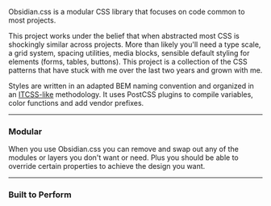 
Obsidian.css is a modular CSS library that focuses on code common to most projects.

This project works under the belief that when abstracted most CSS is shockingly similar across projects. More than likely you'll need a type scale, a grid system, spacing utilities, media blocks, sensible default styling for elements (forms, tables, buttons). This project is a collection of the CSS patterns that have stuck with me over the last two years and grown with me.

Styles are written in an adapted BEM naming convention and organized in an [ITCSS-like](/itcss) methodology. It uses PostCSS plugins to compile variables, color functions and add vendor prefixes.

---

### Modular

When you use Obsidian.css you can remove and swap out any of the modules or layers you don't want or need. Plus you should be able to override certain properties to achieve the design you want.

---

### Built to Perform

<Stats />